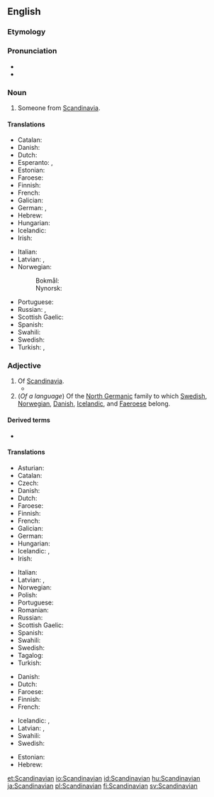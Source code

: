 ==English==
{{wikipedia}}

===Etymology===
{{suffix|Scandinavia|an|lang=en}}

===Pronunciation===
* {{IPA|/ˌskændɪˈneɪviən/|lang=en}}
* {{audio|en-us-Scandinavian.ogg|Audio (US)|lang=en}}

===Noun===
{{en-noun}}

# Someone from [[Scandinavia]].

====Translations====
{{trans-top|someone from Scandinavia}}
* Catalan: {{t|ca|escandinau|m}}
* Danish: {{t|da|skandinav|c}}
* Dutch: {{t+|nl|Scandinaaf}}
* Esperanto: {{t|eo|skandinavo}} {{qualifier|man or woman}}, {{t|eo|skandinavino}} {{qualifier|woman}}
* Estonian: {{t|et|skandinaavlane}}
* Faroese: {{t|fo|skandinavi|m}}
* Finnish: {{t+|fi|skandinaavi}}
* French: {{t+|fr|Scandinave|m|f}}
* Galician: {{t|gl|escandinavo|m}}
* German: {{t+|de|Skandinavier|m}}, {{t|de|Skandinavierin|f}}
* Hebrew: {{t+|he|סקנדינבי}}
* Hungarian: {{t+|hu|skandináv}}
* Icelandic: {{t|is|Skandinavi|m}}
* Irish: {{t|ga|Lochlannach|m}}
{{trans-mid}}
* Italian: {{t|it|scandinavo|m}}
* Latvian: {{t|lv|skandināvs|m}}, {{t|lv|skandināviete|f}}
* Norwegian:
*: Bokmål: {{t|nb|skandinav|m}}
*: Nynorsk: {{t|nn|skandinav|m}}
* Portuguese: {{t+|pt|escandinavo|m}}
* Russian: {{t+|ru|скандина́в|m}}, {{t+|ru|скандина́вка|f}}
* Scottish Gaelic: {{t|gd|Lochlannach|m}}
* Spanish: {{t+|es|escandinavo|m}}
* Swahili: {{t|sw|Mskandinavi}}
* Swedish: {{t+|sv|skandinav|c}}
* Turkish: {{t+|tr|İskandinav}}, {{t|tr|İskandinavyalı}}
{{trans-bottom}}

===Adjective===
{{en-adj}}

# Of [[Scandinavia]].
#* {{quote-magazine|date=2013-06-08|volume=407|issue=8839|page=55|magazine={{w|The Economist}}
|title=[http://www.economist.com/news/business/21579011-president-proposes-new-round-intellectual-property-reform-obama-goes-troll-hunting Obama goes troll-hunting]
|passage=The solitary, lumbering trolls of '''Scandinavian''' mythology would sometimes be turned to stone by exposure to sunlight. Barack Obama is hoping that several measures announced on June 4th will have a similarly paralysing effect on their modern incarnation, the patent troll.}}
# (''Of a language'') Of the [[North Germanic]] family to which [[Swedish]], [[Norwegian]], [[Danish]], [[Icelandic]], and [[Faeroese]] belong.

====Derived terms====
* {{l|en|Scandinavian Peninsula}}

====Translations====
{{trans-top|of Scandinavia}}
* Asturian: {{t|ast|escandinavu}}
* Catalan: {{t|ca|escandinau}}
* Czech: {{t+|cs|skandinávský}}
* Danish: {{t|da|skandinavisk}}
* Dutch: {{t|nl|scandinavisch}}
* Faroese: {{t|fo|skandinaviskur|m}}
* Finnish: {{t|fi|skandinaavinen}}
* French: {{t+|fr|scandinave}}
* Galician: {{t|gl|escandinavo}}
* German: {{t+|de|skandinavisch}}
* Hungarian: {{t+|hu|skandináv}}
* Icelandic: {{t|is|skandinavískur|m}}, {{t+|is|norrænn|m}}
* Irish: {{t|ga|Lochlannach}}
{{trans-mid}}
* Italian: {{t|it|scandinavo}}
* Latvian: {{t|lv|skandināvu}}, {{t|lv|skandināvisks}}
* Norwegian: {{t+|no|skandinavisk}}
* Polish: {{t+|pl|skandynawski|m}}
* Portuguese: {{t+|pt|escandinavo}}
* Romanian: {{t+|ro|scandinav}}
* Russian: {{t+|ru|скандина́вский}}
* Scottish Gaelic: {{t|gd|Lochlannach}}
* Spanish: {{t+|es|escandinavo}}
* Swahili: {{t|sw|-a Uskandinavi}}
* Swedish: {{t+|sv|skandinavisk}}
* Tagalog: {{t|tl|Eskandinabo}}
* Turkish: {{t+|tr|İskandinav}}
{{trans-bottom}}

{{trans-top|of the North Germanic family of languages}}
* Danish: {{t|da|skandinavisk}}
* Dutch: {{t+|nl|Scandinavisch}}
* Faroese: {{t|fo|skandinaviskur|m}}
* Finnish: {{t|fi|skandinaavinen}}
* French: {{t+|fr|scandinave}}
{{trans-mid}}
* Icelandic: {{t|is|skandinavískur|m}}, {{t+|is|norrænn|m}}
* Latvian: {{t|lv|skandināvu}}, {{t|lv|skandināvisks}}
* Swahili: {{t|sw|-a Kiskandinavi}}
* Swedish: {{t+|sv|skandinavisk}}
{{trans-bottom}}

{{checktrans-top}}
* Estonian: {{t-check|et|skandinaavia}}
* Hebrew: {{t-check|he|סקנדינבי}}
{{trans-bottom}}

[[et:Scandinavian]]
[[io:Scandinavian]]
[[id:Scandinavian]]
[[hu:Scandinavian]]
[[ja:Scandinavian]]
[[pl:Scandinavian]]
[[fi:Scandinavian]]
[[sv:Scandinavian]]